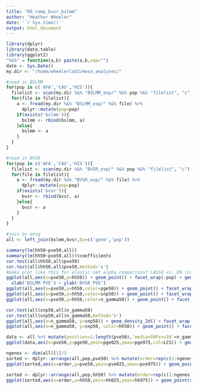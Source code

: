 ```yaml
---
title: "00_comp_bvsr_bslmm"
author: "Heather Wheeler"
date: '`r Sys.time()`'
output: html_document
---
```


```r
library(dplyr)
library(data.table)
library(ggplot2)
"%&%" = function(a,b) paste(a,b,sep="")
date <- Sys.Date()
my.dir <- "/home/wheelerlab3/mesa_analyses/"
```

```r
#read in BSLMM
for(pop in c('AFA','CAU','HIS')){
  filelist <- scan(my.dir %&% "BSLMM_exp/" %&% pop %&% "filelist", "c")
  for(file in filelist){
    a <- fread(my.dir %&% "BSLMM_exp/" %&% file) %>%
      dplyr::mutate(pop=pop)
    if(exists('bslmm')){
      bslmm <- rbind(bslmm, a)
    }else{
      bslmm <- a
    }
  }
}

#read in BVSR
for(pop in c('AFA','CAU','HIS')){
  filelist <- scan(my.dir %&% "BVSR_exp/" %&% pop %&% "filelist", "c")
  for(file in filelist){
    a <- fread(my.dir %&% "BVSR_exp/" %&% file) %>%
      dplyr::mutate(pop=pop)
    if(exists('bvsr')){
      bvsr <- rbind(bvsr, a)
    }else{
      bvsr <- a
    }
  }
}
```

```r
#join by ensg
all <- left_join(bslmm,bvsr,by=c('gene','pop'))

summary(lm(hh50~pve50,all))
summary(lm(hh50~pve50,all))$coefficients
cor.test(all$hh50,all$pve50)
cor.test(all$hh50,all$pve50,method='s')
#make plot like this for elastic net alpha comparison? LASSO vs. EN (colored by alpha=0.5 or 0.05)
ggplot(all,aes(x=pve50,y=hh50)) + geom_point() + facet_wrap(~pop) + geom_abline(slope=1,intercept = 0,color='blue') + theme_bw(14) +
  xlab('BSLMM PVE') + ylab('BVSR PVE')
ggplot(all,aes(x=pve50,y=hh50,color=pge50)) + geom_point() + facet_wrap(~pop) + geom_abline(slope=1,intercept = 0)
ggplot(all,aes(x=pve50,y=hh50,color=snp50)) + geom_point() + facet_wrap(~pop) + geom_abline(slope=1,intercept = 0) 
ggplot(all,aes(x=pve50,y=hh50,color=n_gamma50)) + geom_point() + facet_wrap(~pop) + geom_abline(slope=1,intercept = 0)

cor.test(all$snp50,all$n_gamma50)
cor.test(all$snp50,all$n_gamma50,method='s')
ggplot(all,aes(x=n_gamma50, y=snp50)) + geom_density_2d() + facet_wrap(~pop)
ggplot(all,aes(x=n_gamma50, y=snp50, color=hh50)) + geom_point() + facet_wrap(~pop)

data <- all %>% mutate(position=1:length(pve50),`medianSNPs<=10`=n_gamma50<=10,LCS=factor(pge025>0.01,labels=c('<= 0.01','> 0.01')))
ggplot(data,aes(x=pve50,y=pge50,ymin=pge025,ymax=pge975,col=LCS)) + geom_pointrange(col='gray') + geom_point() + theme_bw(12) + xlab("PVE") + ylab("PGE") + theme(legend.position = c(1,0),legend.justification = c(1,0)) + facet_wrap(~pop)

ngenes <- dim(all)[1]/3
sorted <- dplyr::arrange(all,pop,pve50) %>% mutate(order=rep(c(1:ngenes),3))
ggplot(sorted,aes(x=order,y=pve50,ymin=pve025,ymax=pve975)) + geom_pointrange(col='gray') + geom_point() + facet_wrap(~pop)

sorted <- dplyr::arrange(all,pop,hh50) %>% mutate(order=rep(c(1:ngenes),3))
ggplot(sorted,aes(x=order,y=hh50,ymin=hh025,ymax=hh975)) + geom_pointrange(col='gray') + geom_point() + facet_wrap(~pop)
```
